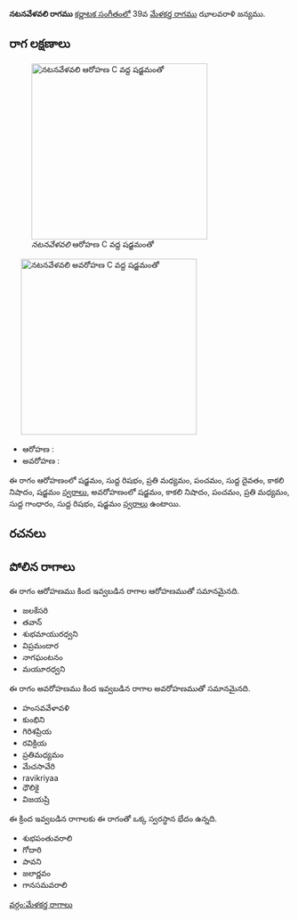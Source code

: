 {{Infobox ragam
	| name          	= నటనవేళవలి
	| synonym	    	= 
	| mela          	= 
	| chakra        	= 
	| janaka        	= 
	| type          	= షడవ
	| arohanam      	= {{svaraC|S|R1|M2|P|D1|N3|S'}} 
	| avarohanam    	= {{svaraC|S'|N3|P|M2|G1|R1|S}}
	| jeeva         	=
	| chhaya        	=
	| nyasa         	=
	| vishesha      	= 
	| equivalent  		= 
}}
{{కర్ణాటక సంగీత రాగాలు}}
'''నటనవేళవలి రాగము''' [[కర్ణాటక సంగీతం]]లో 39వ [[మేళకర్త రాగము]] ఝాలవరాళి జన్యము. 


==రాగ లక్షణాలు==
[[Image:natanavelavali_ar_kb2wiki.png|thumb|right|316px|''నటనవేళవలి'' ఆరోహణ C వద్ద షడ్జమంతో]]
	[[Image:natanavelavali_av_kb2wiki.png|thumb|right|316px|''నటనవేళవలి'' అవరోహణ C వద్ద షడ్జమంతో]]

* ఆరోహణ : {{svaraC|S|R1|M2|P|D1|N3|S'}} 
* అవరోహణ : {{svaraC|S'|N3|P|M2|G1|R1|S}}

ఈ రాగం ఆరోహణంలో షడ్జమం, సుద్ద  రిషభం, ప్రతి మధ్యమం, పంచమం, సుద్ద దైవతం, కాకలి  నిషాదం, షడ్జమం [[స్వరాలు]], అవరోహణంలో షడ్జమం, కాకలి  నిషాదం, పంచమం, ప్రతి మధ్యమం, సుద్ద  గాంధారం, సుద్ద  రిషభం, షడ్జమం [[స్వరాలు]] ఉంటాయి.

==రచనలు==



==పోలిన రాగాలు==
ఈ రాగం ఆరోహణము కింద ఇవ్వబడిన రాగాల ఆరోహణముతో సమానమైనది.
* జలకేసరి
* తవాన్
* శుభమాయురధ్వని
* విప్రమందార
*  నాగఘంటనం
* మయూరధ్వని

ఈ రాగం అవరోహణము కింద ఇవ్వబడిన రాగాల అవరోహణముతో సమానమైనది.
* హంసవవేళావళి
* కుంభిని
* గిరిశప్రియ
* రవిక్రియ
* ప్రతిమధ్యమం
* మేచసావేరి
* ravikriyaa
* ధౌలికై
* విజయష్రి

ఈ క్రింద ఇవ్వబడిన రాగాలకు ఈ రాగంతో ఒక్క స్వరస్థాన భేదం ఉన్నది.
* శుభపంతువరాలి
* గోదారి
* పావని
* జలార్ణవం
*  గానసమవరాలి



[[వర్గం:మేళకర్త రాగాలు]]